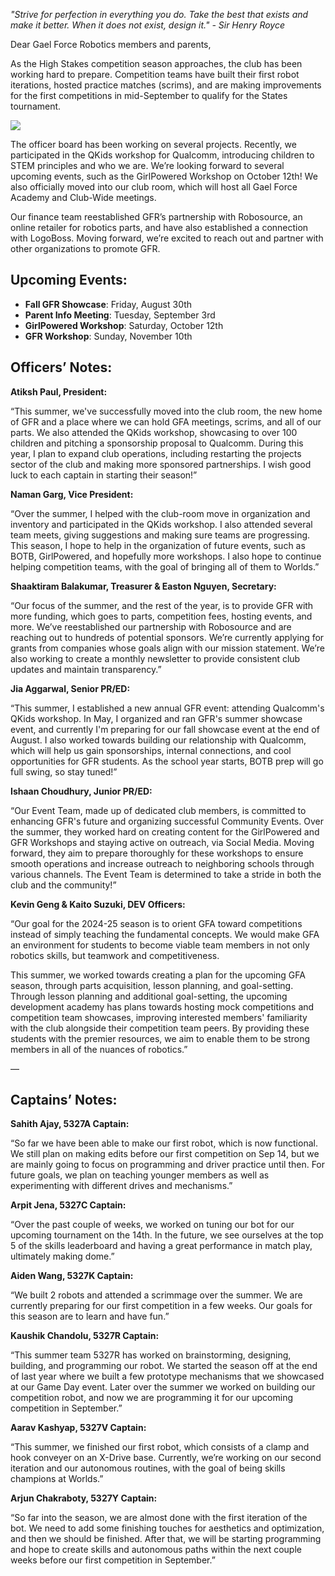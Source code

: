 *"Strive for perfection in everything you do. Take the best that exists and make it better. When it does not exist, design it." - Sir Henry Royce*

<Break />

Dear Gael Force Robotics members and parents,

As the High Stakes competition season approaches, the club has been working hard to prepare. Competition teams have built their first robot iterations, hosted practice matches (scrims), and are making improvements for the first competitions in mid-September to qualify for the States tournament.

<Image src="/QKids2024.png" caption="GFR at QKids Workshop"/>

The officer board has been working on several projects. Recently, we participated in the QKids workshop for Qualcomm, introducing children to STEM principles and who we are. We’re looking forward to several upcoming events, such as the GirlPowered Workshop on October 12th! We also officially moved into our club room, which will host all Gael Force Academy and Club-Wide meetings.

Our finance team reestablished GFR’s partnership with Robosource, an online retailer for robotics parts, and have also established a connection with LogoBoss. Moving forward, we’re excited to reach out and partner with other organizations to promote GFR.

<Break />

## Upcoming Events:

- **Fall GFR Showcase**: Friday, August 30th
- **Parent Info Meeting**: Tuesday, September 3rd
- **GirlPowered Workshop**: Saturday, October 12th
- **GFR Workshop**: Sunday, November 10th

<Break />

## Officers’ Notes:

**Atiksh Paul, President:**

“This summer, we've successfully moved into the club room, the new home of GFR and a place where we can hold GFA meetings, scrims, and all of our parts. We also attended the QKids workshop, showcasing to over 100 children and pitching a sponsorship proposal to Qualcomm. During this year, I plan to expand club operations, including restarting the projects sector of the club and making more sponsored partnerships. I wish good luck to each captain in starting their season!”

**Naman Garg, Vice President:**

“Over the summer, I helped with the club-room move in organization and inventory and participated in the QKids workshop. I also attended several team meets, giving suggestions and making sure teams are progressing. This season, I hope to help in the organization of future events, such as BOTB, GirlPowered, and hopefully more workshops. I also hope to continue helping competition teams, with the goal of bringing all of them to Worlds.”

**Shaaktiram Balakumar, Treasurer & Easton Nguyen, Secretary:**

“Our focus of the summer, and the rest of the year, is to provide GFR with more funding, which goes to parts, competition fees, hosting events, and more. We’ve reestablished our partnership with Robosource and are reaching out to hundreds of potential sponsors. We’re currently applying for grants from companies whose goals align with our mission statement. We’re also working to create a monthly newsletter to provide consistent club updates and maintain transparency.”

**Jia Aggarwal, Senior PR/ED:**

“This summer, I established a new annual GFR event: attending Qualcomm's QKids workshop. In May, I organized and ran GFR's summer showcase event, and currently I'm preparing for our fall showcase event at the end of August. I also worked towards building our relationship with Qualcomm, which will help us gain sponsorships, internal connections, and cool opportunities for GFR students. As the school year starts, BOTB prep will go full swing, so stay tuned!”

**Ishaan Choudhury, Junior PR/ED:**

“Our Event Team, made up of dedicated club members, is committed to enhancing GFR's future and organizing successful Community Events. Over the summer, they worked hard on creating content for the GirlPowered and GFR Workshops and staying active on outreach, via Social Media. Moving forward, they aim to prepare thoroughly for these workshops to ensure smooth operations and increase outreach to neighboring schools through various channels. The Event Team is determined to take a stride in both the club and the community!”

**Kevin Geng & Kaito Suzuki, DEV Officers:**

“Our goal for the 2024-25 season is to orient GFA toward competitions instead of simply teaching the fundamental concepts. We would make GFA an environment for students to become viable team members in not only robotics skills, but teamwork and competitiveness.

This summer, we worked towards creating a plan for the upcoming GFA season, through parts acquisition, lesson planning, and goal-setting. Through lesson planning and additional goal-setting, the upcoming development academy has plans towards hosting mock competitions and competition team showcases, improving interested members' familiarity with the club alongside their competition team peers. By providing these students with the premier resources, we aim to enable them to be strong members in all of the nuances of robotics.”

—

## Captains’ Notes:

**Sahith Ajay, 5327A Captain:**

“So far we have been able to make our first robot, which is now functional. We still plan on making edits before our first competition on Sep 14, but we are mainly going to focus on programming and driver practice until then. For future goals, we plan on teaching younger members as well as experimenting with different drives and mechanisms.”

**Arpit Jena, 5327C Captain:**

“Over the past couple of weeks, we worked on tuning our bot for our upcoming tournament on the 14th. In the future, we see ourselves at the top 5 of the skills leaderboard and having a great performance in match play, ultimately making dome.”

**Aiden Wang, 5327K Captain:**

“We built 2 robots and attended a scrimmage over the summer. We are currently preparing for our first competition in a few weeks. Our goals for this season are to learn and have fun.”

**Kaushik Chandolu, 5327R Captain:**

“This summer team 5327R has worked on brainstorming, designing, building, and programming our robot. We started the season off at the end of last year where we built a few prototype mechanisms that we showcased at our Game Day event. Later over the summer we worked on building our competition robot, and now we are programming it for our upcoming competition in September.”

**Aarav Kashyap, 5327V Captain:**

“This summer, we finished our first robot, which consists of a clamp and hook conveyer on an X-Drive base. Currently, we’re working on our second iteration and our autonomous routines, with the goal of being skills champions at Worlds.”

**Arjun Chakraboty, 5327Y Captain:**

“So far into the season, we are almost done with the first iteration of the bot. We need to add some finishing touches for aesthetics and optimization, and then we should be finished. After that, we will be starting programming and hope to create skills and autonomous paths within the next couple weeks before our first competition in September.”